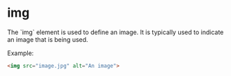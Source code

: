
# img
<Separator />
The `img` element is used to define an image. It is typically used to indicate an image that is being used.

Example:
```html
<img src="image.jpg" alt="An image">
```
